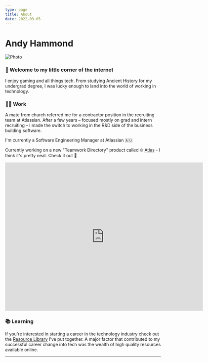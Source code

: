 ```yaml
---
type: page
title: About
date: 2022-03-05
---
```


# Andy Hammond


<Image
  src="/images/NotACleverMan.jpeg"
  alt="Photo"
  width={1500}
  height={500}
  layout="responsive"
  priority
  className="next-image"
/>

### 👋 Welcome to my little corner of the internet

I enjoy gaming and all things tech. From studying Ancient History for my undergrad degree, I was lucky enough to land into the world of working in technology.

### 👨‍💻 Work

A mate from church referred me for a contractor position in the recruiting team at Atlassian. After a few years – focused mostly on grad and intern recruiting – I made the switch to working in the R&D side of the business building software.

I'm currently a Software Engineering Manager at Atlassian 🇦🇺

Currently working on a new "Teamwork Directory" product called 🌐 [Atlas](http://atlassian.com/software/atlas) - I think it's pretty neat. Check it out 👀

<iframe
  width="640"
  height="480"
  src="https://www.youtube.com/embed/10FGlUVmlfw"
  frameborder="0"
  allow="autoplay; encrypted-media"
  allowfullscreen
></iframe>

### 📚 Learning

If you're interested in starting a career in the technology industry check out the [Resource Library](/resource-library) I've put together. A major factor that contributed to my successful career change into tech was the wealth of high quality resources available online.

---

